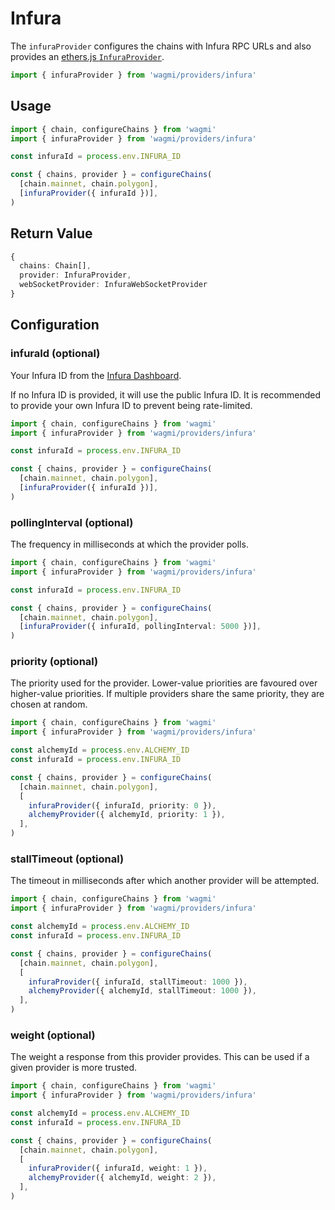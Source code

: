 
# Infura

The `infuraProvider` configures the chains with Infura RPC URLs and also provides an [ethers.js `InfuraProvider`](https://docs.ethers.io/v5/api/providers/api-providers/#InfuraProvider).

```ts
import { infuraProvider } from 'wagmi/providers/infura'
```

## Usage

```ts
import { chain, configureChains } from 'wagmi'
import { infuraProvider } from 'wagmi/providers/infura'

const infuraId = process.env.INFURA_ID

const { chains, provider } = configureChains(
  [chain.mainnet, chain.polygon],
  [infuraProvider({ infuraId })],
)
```

## Return Value

```ts
{
  chains: Chain[],
  provider: InfuraProvider,
  webSocketProvider: InfuraWebSocketProvider
}
```

## Configuration

### infuraId (optional)

Your Infura ID from the [Infura Dashboard](https://infura.io/login).

If no Infura ID is provided, it will use the public Infura ID. It is recommended to provide your own Infura ID to prevent being rate-limited.

```ts {8}
import { chain, configureChains } from 'wagmi'
import { infuraProvider } from 'wagmi/providers/infura'

const infuraId = process.env.INFURA_ID

const { chains, provider } = configureChains(
  [chain.mainnet, chain.polygon],
  [infuraProvider({ infuraId })],
)
```

### pollingInterval (optional)

The frequency in milliseconds at which the provider polls.

```ts {8}
import { chain, configureChains } from 'wagmi'
import { infuraProvider } from 'wagmi/providers/infura'

const infuraId = process.env.INFURA_ID

const { chains, provider } = configureChains(
  [chain.mainnet, chain.polygon],
  [infuraProvider({ infuraId, pollingInterval: 5000 })],
)
```

### priority (optional)

The priority used for the provider. Lower-value priorities are favoured over higher-value priorities. If multiple providers share the same priority, they are chosen at random.

```ts {10-11}
import { chain, configureChains } from 'wagmi'
import { infuraProvider } from 'wagmi/providers/infura'

const alchemyId = process.env.ALCHEMY_ID
const infuraId = process.env.INFURA_ID

const { chains, provider } = configureChains(
  [chain.mainnet, chain.polygon],
  [
    infuraProvider({ infuraId, priority: 0 }),
    alchemyProvider({ alchemyId, priority: 1 }),
  ],
)
```

### stallTimeout (optional)

The timeout in milliseconds after which another provider will be attempted.

```ts {10-11}
import { chain, configureChains } from 'wagmi'
import { infuraProvider } from 'wagmi/providers/infura'

const alchemyId = process.env.ALCHEMY_ID
const infuraId = process.env.INFURA_ID

const { chains, provider } = configureChains(
  [chain.mainnet, chain.polygon],
  [
    infuraProvider({ infuraId, stallTimeout: 1000 }),
    alchemyProvider({ alchemyId, stallTimeout: 1000 }),
  ],
)
```

### weight (optional)

The weight a response from this provider provides. This can be used if a given provider is more trusted.

```ts {10-11}
import { chain, configureChains } from 'wagmi'
import { infuraProvider } from 'wagmi/providers/infura'

const alchemyId = process.env.ALCHEMY_ID
const infuraId = process.env.INFURA_ID

const { chains, provider } = configureChains(
  [chain.mainnet, chain.polygon],
  [
    infuraProvider({ infuraId, weight: 1 }),
    alchemyProvider({ alchemyId, weight: 2 }),
  ],
)
```
